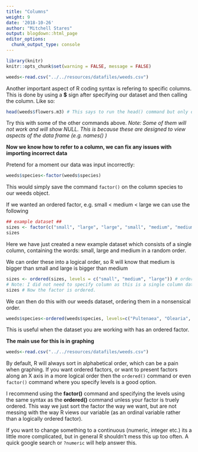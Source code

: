 ```yaml
---
title: "Columns"
weight: 9
date: '2018-10-26'
author: "Mitchell Stares"
output: blogdown::html_page
editor_options:
  chunk_output_type: console
---
```


```r
library(knitr)
knitr::opts_chunk$set(warning = FALSE, message = FALSE)
```

```r
weeds<-read.csv("../../resources/datafiles/weeds.csv")
```

Another important aspect of R coding syntax is refering to specific columns. This is done by using a **\$** sign after specifying our dataset and then calling the column. Like so:

```r
head(weeds$flowers.m3) # This says to run the head() command but only on the flowers.m3 column
```

Try this with some of the other commands above. *Note: Some of them will not work and will show NULL. This is because these are designed to view aspects of the data frame (e.g. names() )*

**Now we know how to refer to a column, we can fix any issues with importing incorrect data**

Pretend for a moment our data was input incorrectly:

```r
weeds$species<-factor(weeds$species)
```

This would simply save the command `factor()` on the column species to our weeds object.

If we wanted an ordered factor, e.g. small \< medium \< large we can use the following

```r
## example dataset ##
sizes <- factor(c("small", "large", "large", "small", "medium", "medium")) # creating a single column factor with 3 levels
sizes
```

Here we have just created a new example dataset which consists of a single column, containing the words: small, large and medium in a random order.

We can order these into a logical order, so R will know that medium is bigger than small and large is bigger than medium

```r
sizes <- ordered(sizes, levels = c("small", "medium", "large")) # ordering levels from small through to large.
# Note: I did not need to specify column as this is a single column dataset. 
sizes # Now the factor is ordered.
```

We can then do this with our weeds dataset, ordering them in a nonsensical order.

```R
weeds$species<-ordered(weeds$species, levels=c("Pultenaea", "Olearia", "Coprosma"))
```

This is useful when the dataset you are working with has an ordered factor.

**The main use for this is in graphing**

```r
weeds<-read.csv("../../resources/datafiles/weeds.csv")
```

By default, R will always sort in alphabetical order, which can be a pain when graphing. If you want ordered factors, or want to present factors along an X axis in a more logical order then the `ordered()` command or even `factor()` command where you specify levels is a good option.

::: callout
I recommend using the **factor()** command and specifying the levels using the same syntax as the **ordered()** command unless your factor is truely ordered. This way we just sort the factor the way we want, but are not messing with the way R views our variable (as an ordinal variable rather than a logically ordered factor).
:::

If you want to change something to a continuous (numeric, integer etc.) its a little more complicated, but in general R shouldn't mess this up too often. A quick google search or `?numeric` will help answer this.
